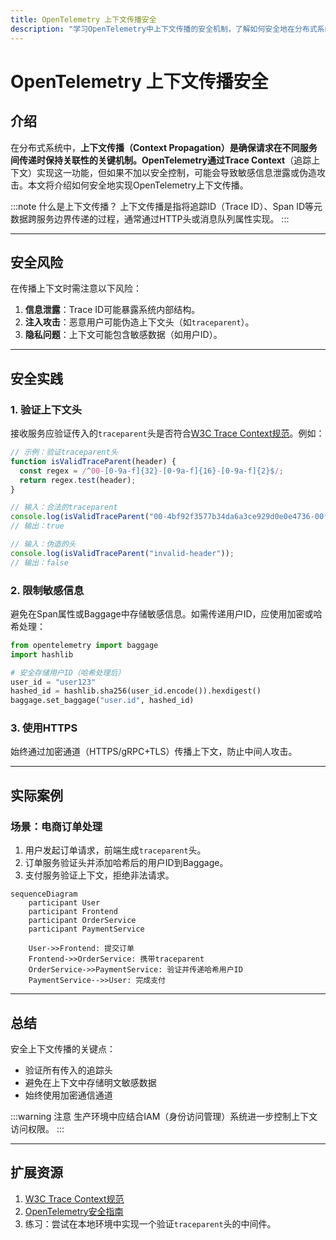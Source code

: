 ```yaml
---
title: OpenTelemetry 上下文传播安全
description: "学习OpenTelemetry中上下文传播的安全机制，了解如何安全地在分布式系统中传递追踪上下文。"
---
```


# OpenTelemetry 上下文传播安全

## 介绍

在分布式系统中，**上下文传播（Context Propagation）**是确保请求在不同服务间传递时保持关联性的关键机制。OpenTelemetry通过**Trace Context**（追踪上下文）实现这一功能，但如果不加以安全控制，可能会导致敏感信息泄露或伪造攻击。本文将介绍如何安全地实现OpenTelemetry上下文传播。

:::note 什么是上下文传播？
上下文传播是指将追踪ID（Trace ID）、Span ID等元数据跨服务边界传递的过程，通常通过HTTP头或消息队列属性实现。
:::

---

## 安全风险

在传播上下文时需注意以下风险：
1. **信息泄露**：Trace ID可能暴露系统内部结构。
2. **注入攻击**：恶意用户可能伪造上下文头（如`traceparent`）。
3. **隐私问题**：上下文可能包含敏感数据（如用户ID）。

---

## 安全实践

### 1. 验证上下文头
接收服务应验证传入的`traceparent`头是否符合[W3C Trace Context规范](https://www.w3.org/TR/trace-context/)。例如：

```javascript
// 示例：验证traceparent头
function isValidTraceParent(header) {
  const regex = /^00-[0-9a-f]{32}-[0-9a-f]{16}-[0-9a-f]{2}$/;
  return regex.test(header);
}

// 输入：合法的traceparent
console.log(isValidTraceParent("00-4bf92f3577b34da6a3ce929d0e0e4736-00f067aa0ba902b7-01")); 
// 输出：true

// 输入：伪造的头
console.log(isValidTraceParent("invalid-header")); 
// 输出：false
```

### 2. 限制敏感信息
避免在Span属性或Baggage中存储敏感信息。如需传递用户ID，应使用加密或哈希处理：

```python
from opentelemetry import baggage
import hashlib

# 安全存储用户ID（哈希处理后）
user_id = "user123"
hashed_id = hashlib.sha256(user_id.encode()).hexdigest()
baggage.set_baggage("user.id", hashed_id)
```

### 3. 使用HTTPS
始终通过加密通道（HTTPS/gRPC+TLS）传播上下文，防止中间人攻击。

---

## 实际案例

### 场景：电商订单处理
1. 用户发起订单请求，前端生成`traceparent`头。
2. 订单服务验证头并添加哈希后的用户ID到Baggage。
3. 支付服务验证上下文，拒绝非法请求。

```mermaid
sequenceDiagram
    participant User
    participant Frontend
    participant OrderService
    participant PaymentService

    User->>Frontend: 提交订单
    Frontend->>OrderService: 携带traceparent
    OrderService->>PaymentService: 验证并传递哈希用户ID
    PaymentService-->>User: 完成支付
```

---

## 总结

安全上下文传播的关键点：
- 验证所有传入的追踪头
- 避免在上下文中存储明文敏感数据
- 始终使用加密通信通道

:::warning 注意
生产环境中应结合IAM（身份访问管理）系统进一步控制上下文访问权限。
:::

---

## 扩展资源
1. [W3C Trace Context规范](https://www.w3.org/TR/trace-context/)
2. [OpenTelemetry安全指南](https://opentelemetry.io/docs/concepts/security/)
3. 练习：尝试在本地环境中实现一个验证`traceparent`头的中间件。